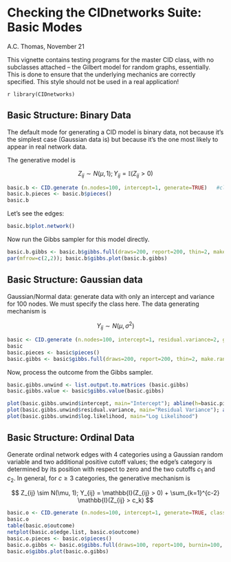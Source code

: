 Checking the CIDnetworks Suite: Basic Modes
========================================================

A.C. Thomas, November 21

This vignette contains testing programs for the master CID class, with no subclasses attached -- the Gilbert model for random graphs, essentially. This is done to ensure that the underlying mechanics are correctly specified. This style should not be used in a real application!

`r library(CIDnetworks)`

Basic Structure: Binary Data
----------------------------

The default mode for generating a CID model is binary data, not because it's the simplest case (Gaussian data is) but because it's the one most likely to appear in real network data.

The generative model is

$$
Z_{ij} \sim N(\mu, 1); Y_{ij} = \mathbb{I}(Z_{ij} > 0)
$$

```r
basic.b <- CID.generate (n.nodes=100, intercept=1, generate=TRUE)   #class.outcome="binary" can also be used.
basic.b.pieces <- basic.b$pieces()
basic.b
```

Let's see the edges:

```r
basic.b$plot.network()
```

Now run the Gibbs sampler for this model directly.

```r
basic.b.gibbs <- basic.b$gibbs.full(draws=200, report=200, thin=2, make.random.start=TRUE)
par(mfrow=c(2,2)); basic.b$gibbs.plot(basic.b.gibbs)
```


Basic Structure: Gaussian data
------------------------------

Gaussian/Normal data: generate data with only an intercept and variance for 100 nodes. We must specify the class here. The data generating mechanism is

$$
Y_{ij} \sim N(\mu, \sigma^2)
$$

```r
basic <- CID.generate (n.nodes=100, intercept=1, residual.variance=2, generate=TRUE, class="gaussian")
basic
basic.pieces <- basic$pieces()
basic.gibbs <- basic$gibbs.full(draws=200, report=200, thin=2, make.random.start=TRUE)
```

Now, process the outcome from the Gibbs sampler.

```r
basic.gibbs.unwind <- list.output.to.matrices (basic.gibbs)
basic.gibbs.value <- basic$gibbs.value(basic.gibbs)

plot(basic.gibbs.unwind$intercept, main="Intercept"); abline(h=basic.pieces$intercept, col=2, lwd=3)
plot(basic.gibbs.unwind$residual.variance, main="Residual Variance"); abline(h=basic.pieces$residual.variance, col=2, lwd=3)
plot(basic.gibbs.unwind$log.likelihood, main="Log Likelihood")
```

Basic Structure: Ordinal Data
-----------------------------

Generate ordinal network edges with 4 categories using a Gaussian random variable and two additional positive cutoff values; the edge's category is determined by its position with respect to zero and the two cutoffs $c_1$ and $c_2$. In general, for $c \geq 3$ categories, the generative mechanism is

$$
Z_{ij} \sim N(\mu, 1); Y_{ij} = \mathbb{I}(Z_{ij} > 0) + \sum_{k=1}^{c-2} \mathbb{I}(Z_{ij} > c_k)
$$

```r
basic.o <- CID.generate (n.nodes=100, intercept=1, generate=TRUE, class.outcome="ordinal", ordinal.count=4)
basic.o
table(basic.o$outcome)
netplot(basic.o$edge.list, basic.o$outcome)
basic.o.pieces <- basic.o$pieces()
basic.o.gibbs <- basic.o$gibbs.full(draws=100, report=100, burnin=100, thin=5, make.random.start=TRUE)
basic.o$gibbs.plot(basic.o.gibbs)
```